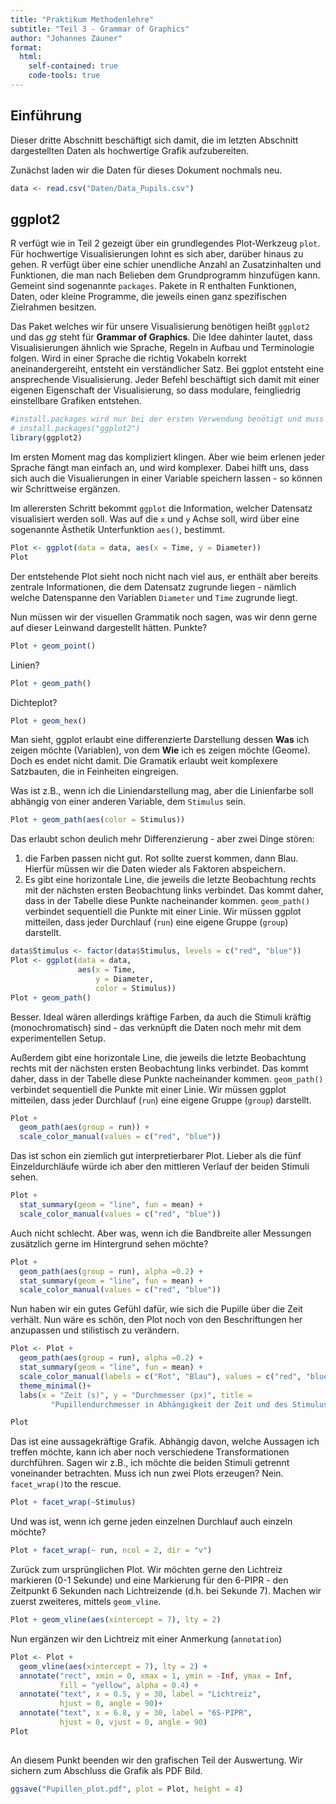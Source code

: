 ```yaml
---
title: "Praktikum Methodenlehre"
subtitle: "Teil 3 - Grammar of Graphics"
author: "Johannes Zauner"
format: 
  html:
    self-contained: true
    code-tools: true
---
```


## Einführung

Dieser dritte Abschnitt beschäftigt sich damit, die im letzten Abschnitt dargestellten Daten als hochwertige Grafik aufzubereiten.

Zunächst laden wir die Daten für dieses Dokument nochmals neu.

```r
data <- read.csv("Daten/Data_Pupils.csv")
```

## ggplot2

R verfügt wie in Teil 2 gezeigt über ein grundlegendes Plot-Werkzeug `plot`. Für hochwertige Visualisierungen lohnt es sich aber, darüber hinaus zu gehen. R verfügt über eine schier unendliche Anzahl an Zusatzinhalten und Funktionen, die man nach Belieben dem Grundprogramm hinzufügen kann. Gemeint sind sogenannte `packages`. Pakete in R enthalten Funktionen, Daten, oder kleine Programme, die jeweils einen ganz spezifischen Zielrahmen besitzen. 

Das Paket welches wir für unsere Visualisierung benötigen heißt `ggplot2` und das *gg* steht für **Grammar of Graphics**. Die Idee dahinter lautet, dass Visualisierungen ähnlich wie Sprache, Regeln in Aufbau und Terminologie folgen. Wird in einer Sprache die richtig Vokabeln korrekt aneinandergereiht, entsteht ein verständlicher Satz. Bei ggplot entsteht eine ansprechende Visualisierung. Jeder Befehl beschäftigt sich damit mit einer eigenen Eigenschaft der Visualisierung, so dass modulare, feingliedrig einstellbare Grafiken entstehen.

```r
#install.packages wird nur bei der ersten Verwendung benötigt und muss danach gelöscht werden! Alternativ kann es auch mit dem #-Symbol wegkommentiert werden.
# install.packages("ggplot2")
library(ggplot2)
```

Im ersten Moment mag das kompliziert klingen. Aber wie beim erlenen jeder Sprache fängt man einfach an, und wird komplexer. Dabei hilft uns, dass sich auch die Visualierungen in einer Variable speichern lassen - so können wir Schrittweise ergänzen.

Im allerersten Schritt bekommt `ggplot` die Information, welcher Datensatz visualisiert werden soll. Was auf die `x` und `y` Achse soll, wird über eine sogenannte Ästhetik Unterfunktion `aes()`, bestimmt.

```r
Plot <- ggplot(data = data, aes(x = Time, y = Diameter))
Plot
```

Der entstehende Plot sieht noch nicht nach viel aus, er enthält aber bereits zentrale Informationen, die dem Datensatz zugrunde liegen - nämlich welche Datenspanne den Variablen `Diameter` und `Time` zugrunde liegt.

Nun müssen wir der visuellen Grammatik noch sagen, was wir denn gerne auf dieser Leinwand dargestellt hätten. Punkte?

```r
Plot + geom_point()
```

Linien?
```r
Plot + geom_path()
```

Dichteplot?
```r
Plot + geom_hex()
```

Man sieht, ggplot erlaubt eine differenzierte Darstellung dessen **Was** ich zeigen möchte (Variablen), von dem **Wie** ich es zeigen möchte (Geome). Doch es endet nicht damit. Die Gramatik erlaubt weit komplexere Satzbauten, die in Feinheiten eingreigen.

Was ist z.B., wenn ich die Liniendarstellung mag, aber die Linienfarbe soll abhängig von einer anderen Variable, dem `Stimulus` sein. 

```r
Plot + geom_path(aes(color = Stimulus))
```

Das erlaubt schon deulich mehr Differenzierung - aber zwei Dinge stören:

1. die Farben passen nicht gut. Rot sollte zuerst kommen, dann Blau. Hierfür müssen wir die Daten wieder als Faktoren abspeichern.
2. Es gibt eine horizontale Line, die jeweils die letzte Beobachtung rechts mit der nächsten ersten Beobachtung links verbindet. Das kommt daher, dass in der Tabelle diese Punkte nacheinander kommen. `geom_path()` verbindet sequentiell die Punkte mit einer Linie. Wir müssen ggplot mitteilen, dass jeder Durchlauf (`run`) eine eigene Gruppe (`group`) darstellt.

```r
data$Stimulus <- factor(data$Stimulus, levels = c("red", "blue"))
Plot <- ggplot(data = data, 
               aes(x = Time, 
                   y = Diameter, 
                   color = Stimulus))
Plot + geom_path()
```

Besser. Ideal wären allerdings kräftige Farben, da auch die Stimuli kräftig (monochromatisch) sind - das verknüpft die Daten noch mehr mit dem experimentellen Setup. 

Außerdem gibt eine horizontale Line, die jeweils die letzte Beobachtung rechts mit der nächsten ersten Beobachtung links verbindet. Das kommt daher, dass in der Tabelle diese Punkte nacheinander kommen. `geom_path()` verbindet sequentiell die Punkte mit einer Linie. Wir müssen ggplot mitteilen, dass jeder Durchlauf (`run`) eine eigene Gruppe (`group`) darstellt.

```r
Plot + 
  geom_path(aes(group = run)) + 
  scale_color_manual(values = c("red", "blue"))
```

Das ist schon ein ziemlich gut interpretierbarer Plot. Lieber als die fünf Einzeldurchläufe würde ich aber den mittleren Verlauf der beiden Stimuli sehen.

```r
Plot +
  stat_summary(geom = "line", fun = mean) +
  scale_color_manual(values = c("red", "blue"))

```

Auch nicht schlecht. Aber was, wenn ich die Bandbreite aller Messungen zusätzlich gerne im Hintergrund sehen möchte?

```r
Plot +
  geom_path(aes(group = run), alpha =0.2) +
  stat_summary(geom = "line", fun = mean) +
  scale_color_manual(values = c("red", "blue"))
```

Nun haben wir ein gutes Gefühl dafür, wie sich die Pupille über die Zeit verhält. Nun wäre es schön, den Plot noch von den Beschriftungen her anzupassen und stilistisch zu verändern.

```r
Plot <- Plot +
  geom_path(aes(group = run), alpha =0.2) +
  stat_summary(geom = "line", fun = mean) +
  scale_color_manual(labels = c("Rot", "Blau"), values = c("red", "blue")) +
  theme_minimal()+
  labs(x = "Zeit (s)", y = "Durchmesser (px)", title =
         "Pupillendurchmesser in Abhängigkeit der Zeit und des Stimulus")

Plot
```

Das ist eine aussagekräftige Grafik. Abhängig davon, welche Aussagen ich treffen möchte, kann ich aber noch verschiedene Transformationen durchführen. Sagen wir z.B., ich möchte die beiden Stimuli getrennt voneinander betrachten. Muss ich nun zwei Plots erzeugen? Nein. `facet_wrap()`to the rescue.

```r
Plot + facet_wrap(~Stimulus)
```

Und was ist, wenn ich gerne jeden einzelnen Durchlauf auch einzeln möchte?

```r
Plot + facet_wrap(~ run, ncol = 2, dir = "v")
```

Zurück zum ursprünglichen Plot. Wir möchten gerne den Lichtreiz markieren (0-1 Sekunde) und eine Markierung für den 6-PIPR - den Zeitpunkt 6 Sekunden nach Lichtreizende (d.h. bei Sekunde 7). Machen wir zuerst zweiteres, mittels `geom_vline`. 

```r
Plot + geom_vline(aes(xintercept = 7), lty = 2)
```

Nun ergänzen wir den Lichtreiz mit einer Anmerkung (`annotation`)

```r
Plot <- Plot + 
  geom_vline(aes(xintercept = 7), lty = 2) +
  annotate("rect", xmin = 0, xmax = 1, ymin = -Inf, ymax = Inf,
           fill = "yellow", alpha = 0.4) +
  annotate("text", x = 0.5, y = 30, label = "Lichtreiz",
           hjust = 0, angle = 90)+
  annotate("text", x = 6.8, y = 30, label = "6S-PIPR",
           hjust = 0, vjust = 0, angle = 90)
Plot
  
```

An diesem Punkt beenden wir den grafischen Teil der Auswertung. Wir sichern zum Abschluss die Grafik als PDF Bild.

```r
ggsave("Pupillen_plot.pdf", plot = Plot, height = 4)
```

